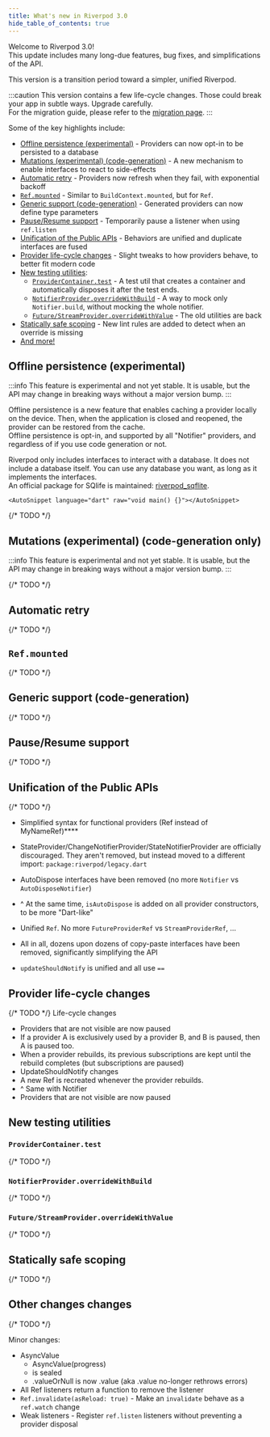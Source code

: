```yaml
---
title: What's new in Riverpod 3.0
hide_table_of_contents: true
---
```



Welcome to Riverpod 3.0!  
This update includes many long-due features, bug fixes, and simplifications of the API.

This version is a transition period toward a simpler, unified Riverpod.  

:::caution
This version contains a few life-cycle changes. Those could break your app in subtle ways. Upgrade carefully.  
For the migration guide, please refer to the [migration page](3.0_migration).
:::

Some of the key highlights include:

- [Offline persistence (experimental)](#offline-persistence-experimental) - Providers can now opt-in to be persisted to a database
- [Mutations (experimental) (code-generation)](#mutations-experimental-code-generation-only) - A new mechanism to enable interfaces to react to side-effects
- [Automatic retry](#automatic-retry) - Providers now refresh when they fail, with exponential backoff
- [`Ref.mounted`](#refmounted) - Similar to `BuildContext.mounted`, but for `Ref`.
- [Generic support (code-generation)](#generic-support-code-generation) - Generated providers can now define type parameters
- [Pause/Resume support](#pauseresume-support) - Temporarily pause a listener when using `ref.listen`
- [Unification of the Public APIs](#unification-of-the-public-apis) - Behaviors are unified and duplicate interfaces are fused
- [Provider life-cycle changes](#provider-life-cycle-changes) - Slight tweaks to how providers behave, to better fit modern code
- [New testing utilities](#new-testing-utilities):
  - [`ProviderContainer.test`](#providercontainertest) - A test util that creates a container and automatically disposes it after the test ends.
  - [`NotifierProvider.overrideWithBuild`](#notifierprovideroverridewithbuild) - A way to mock only `Notifier.build`, without mocking the whole notifier.
  - [`Future/StreamProvider.overrideWithValue`](#futurestreamprovideroverridewithvalue) - The old utilities are back
- [Statically safe scoping](#statically-safe-scoping) - New lint rules are added to detect when an override is missing
- [And more!](#other-changes-changes)

## Offline persistence (experimental)

:::info
This feature is experimental and not yet stable.
It is usable, but the API may change in breaking ways without a major version bump.
:::

Offline persistence is a new feature that enables caching a provider locally on the device.
Then, when the application is closed and reopened, the provider can be restored from the cache.  
Offline persistence is opt-in, and supported by all "Notifier" providers,
and regardless of if you use code generation or not.

Riverpod only includes interfaces to interact with a database. It does not include a database itself.
You can use any database you want, as long as it implements the interfaces.  
An official package for SQlife is maintained: [riverpod_sqflite](https://pub.dev/packages/riverpod_sqflite).


    <AutoSnippet language="dart" raw="void main() {}"></AutoSnippet>

{/*  TODO  */}

## Mutations (experimental) (code-generation only)

:::info
This feature is experimental and not yet stable.
It is usable, but the API may change in breaking ways without a major version bump.
:::


{/*  TODO  */}

## Automatic retry

{/*  TODO  */}
## `Ref.mounted`

{/*  TODO  */}
## Generic support (code-generation)
{/*  TODO  */}
## Pause/Resume support
{/*  TODO  */}
## Unification of the Public APIs
{/*  TODO  */}


- Simplified syntax for functional providers (Ref instead of MyNameRef)****


- StateProvider/ChangeNotifierProvider/StateNotifierProvider are officially discouraged.
  They aren't removed, but instead moved to a different import: `package:riverpod/legacy.dart`
- AutoDispose interfaces have been removed (no more `Notifier` vs `AutoDisposeNotifier`)
- ^ At the same time, `isAutoDispose` is added on all provider constructors, to be more "Dart-like"
- Unified `Ref`. No more `FutureProviderRef` vs `StreamProviderRef`, ...
- All in all, dozens upon dozens of copy-paste interfaces have been removed,
  significantly simplifying the API
- `updateShouldNotify` is unified and all use `==`

## Provider life-cycle changes

{/*  TODO  */}
Life-cycle changes

- Providers that are not visible are now paused
- If a provider A is exclusively used by a provider B, and B is paused, then A is paused too.
- When a provider rebuilds, its previous subscriptions are
  kept until the rebuild completes (but subscriptions are paused)
- UpdateShouldNotify changes
- A new Ref is recreated whenever the provider rebuilds.
- ^ Same with Notifier
- Providers that are not visible are now paused


## New testing utilities
### `ProviderContainer.test`
{/*  TODO  */}
### `NotifierProvider.overrideWithBuild`
{/*  TODO  */}
### `Future/StreamProvider.overrideWithValue`
{/*  TODO  */}

## Statically safe scoping

{/*  TODO  */}

## Other changes changes
{/*  TODO  */}

Minor changes:

- AsyncValue
  - AsyncValue(progress)
  - is sealed
  - .valueOrNull is now .value
    (aka .value no-longer rethrows errors)
- All Ref listeners return a function to remove the listener
- `Ref.invalidate(asReload: true)` - Make an `invalidate` behave
  as a `ref.watch` change
- Weak listeners - Register `ref.listen` listeners without preventing a provider disposal

